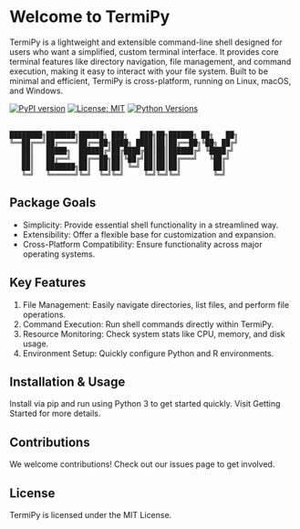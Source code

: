 # Welcome to TermiPy {.unnumbered}
TermiPy is a lightweight and extensible command-line shell designed for users who want a simplified, custom terminal interface. It provides core terminal features like directory navigation, file management, and command execution, making it easy to interact with your file system. Built to be minimal and efficient, TermiPy is cross-platform, running on Linux, macOS, and Windows.

[![PyPI version](https://badge.fury.io/py/termipy.svg)](https://badge.fury.io/py/termipy)
[![License: MIT](https://img.shields.io/badge/License-MIT-yellow.svg)](https://opensource.org/licenses/MIT)
[![Python Versions](https://img.shields.io/pypi/pyversions/termipy.svg)](https://pypi.org/project/termipy/)
<br>
<br>

```
████████╗███████╗██████╗ ███╗   ███╗██╗██████╗ ██╗   ██╗
╚══██╔══╝██╔════╝██╔══██╗████╗ ████║██║██╔══██╗╚██╗ ██╔╝
   ██║   █████╗  ██████╔╝██╔████╔██║██║██████╔╝ ╚████╔╝ 
   ██║   ██╔══╝  ██╔══██╗██║╚██╔╝██║██║██╔═══╝   ╚██╔╝  
   ██║   ███████╗██║  ██║██║ ╚═╝ ██║██║██║        ██║   
   ╚═╝   ╚══════╝╚═╝  ╚═╝╚═╝     ╚═╝╚═╝╚═╝        ╚═╝   
```


## Package Goals
- Simplicity: Provide essential shell functionality in a streamlined way.
- Extensibility: Offer a flexible base for customization and expansion.
- Cross-Platform Compatibility: Ensure functionality across major operating systems.

## Key Features
1. File Management: Easily navigate directories, list files, and perform file operations.
2. Command Execution: Run shell commands directly within TermiPy.
3. Resource Monitoring: Check system stats like CPU, memory, and disk usage.
4. Environment Setup: Quickly configure Python and R environments.

## Installation & Usage
Install via pip and run using Python 3 to get started quickly. Visit Getting Started for more details.

## Contributions
We welcome contributions! Check out our issues page to get involved.

## License
TermiPy is licensed under the MIT License.